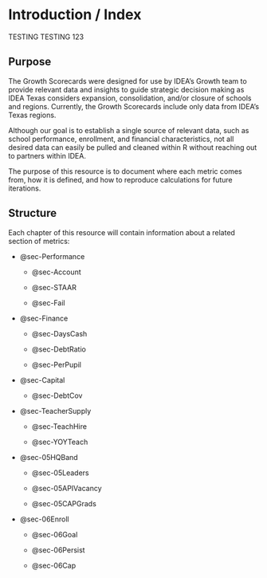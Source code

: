 # Introduction / Index {.unnumbered}

TESTING TESTING 123

## Purpose

The Growth Scorecards were designed for use by IDEA's Growth team to provide relevant data and insights to guide strategic decision making as IDEA Texas considers expansion, consolidation, and/or closure of schools and regions. Currently, the Growth Scorecards include only data from IDEA's Texas regions.

Although our goal is to establish a single source of relevant data, such as school performance, enrollment, and financial characteristics, not all desired data can easily be pulled and cleaned within R without reaching out to partners within IDEA.

The purpose of this resource is to document where each metric comes from, how it is defined, and how to reproduce calculations for future iterations.

## Structure

Each chapter of this resource will contain information about a related section of metrics:

-   @sec-Performance

    -   @sec-Account

    -   @sec-STAAR

    -   @sec-Fail

-   @sec-Finance

    -   @sec-DaysCash

    -   @sec-DebtRatio

    -   @sec-PerPupil

-   @sec-Capital

    -   @sec-DebtCov

-   @sec-TeacherSupply

    -   @sec-TeachHire

    -   @sec-YOYTeach

-   @sec-05HQBand

    -   @sec-05Leaders

    -   @sec-05APIVacancy

    -   @sec-05CAPGrads

-   @sec-06Enroll

    -   @sec-06Goal

    -   @sec-06Persist

    -   @sec-06Cap
